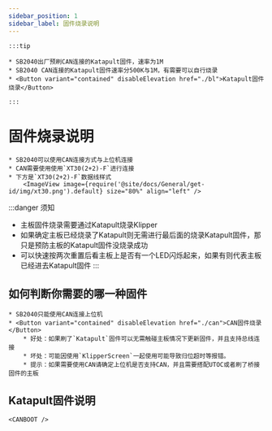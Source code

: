 ```yaml
---
sidebar_position: 1
sidebar_label: 固件烧录说明
---
```





    :::tip

    * SB2040出厂预刷CAN连接的Katapult固件，速率为1M
    * SB2040 CAN连接的Katapult固件速率分500K与1M，有需要可以自行烧录
    * <Button variant="contained" disableElevation href="./bl">Katapult固件烧录</Button>
    
    :::

# 固件烧录说明

    * SB2040可以使用CAN连接方式与上位机连接
    * CAN需要使用使用`XT30(2+2)-F`进行连接
    * 下方是`XT30(2+2)-F`数据线样式
        <ImageView image={require('@site/docs/General/get-id/img/xt30.png').default} size="80%" align="left" />

:::danger 须知
* 主板固件烧录需要通过Katapult烧录Klipper
* 如果确定主板已经烧录了Katapult则无需进行最后面的烧录Katapult固件，那只是预防主板的Katapult固件没烧录成功
* 可以快速按两次重置后看主板上是否有一个LED闪烁起来，如果有则代表主板已经进去Katapult固件
:::

## 如何判断你需要的哪一种固件

    * SB2040只能使用CAN连接上位机
    * <Button variant="contained" disableElevation href="./can">CAN固件烧录</Button>
        * 好处：如果刷了`Katapult`固件可以无需触碰主板情况下更新固件，并且支持总线连接
        * 坏处：可能因使用`KlipperScreen`一起使用可能导致归位超时等报错。
        * 提示：如果需要使用CAN请确定上位机是否支持CAN，并且需要搭配UTOC或者刷了桥接固件的主板


## Katapult固件说明

    <CANBOOT />